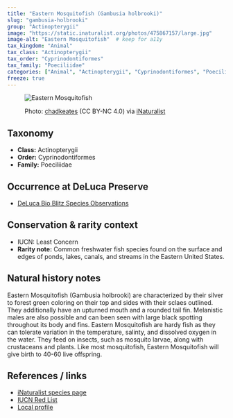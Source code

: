 ---
title: "Eastern Mosquitofish (Gambusia holbrooki)"
slug: "gambusia-holbrooki"
group: "Actinopterygii"
image: "https://static.inaturalist.org/photos/475867157/large.jpg"        # keep for thumbnails
image-alt: "Eastern Mosquitofish"  # keep for a11y
tax_kingdom: "Animal"
tax_class: "Actinopterygii"
tax_order: "Cyprinodontiformes"
tax_family: "Poeciliidae"
categories: ["Animal", "Actinopterygii", "Cyprinodontiformes", "Poeciliidae"]   # these drive the chips + filtering
freeze: true
---

<figure class="species-figure">

<img src="https://static.inaturalist.org/photos/475867157/large.jpg" alt="Eastern Mosquitofish" class="species-photo"/>

<figcaption class="photo-credit">

Photo: <a href="https://www.inaturalist.org/people/chadkeates">chadkeates</a> (CC BY-NC 4.0) via <a href="https://www.inaturalist.org/observations/264975900">iNaturalist</a>

</figcaption>

</figure>

## Taxonomy

-   **Class:** Actinopterygii
-   **Order:** Cyprinodontiformes
-   **Family:** Poeciliidae

## Occurrence at DeLuca Preserve

-   [DeLuca Bio Blitz Species Observations](https://www.inaturalist.org/observations?project_id=2025-uf-deluca-bioblitz&subview=table&taxon_id=101204&verifiable=any)

## Conservation & rarity context

-   IUCN: Least Concern
-   **Rarity note:** Common freshwater fish species found on the surface and edges of ponds, lakes, canals, and streams in the Eastern United States. 

## Natural history notes

Eastern Mosquitofish (Gambusia holbrooki) are characterized by their silver to forest green coloring on their top and sides with their sclaes outlined. They additionally have an upturned mouth and a rounded tail fin. Melanistic males are also possible and can been seen with large black spotting throughout its body and fins. Eastern Mosquitofish are hardy fish as they can tolerate variation in the temperature, salinty, and dissolved oxygen in the water. They feed on insects, such as mosquito larvae, along with crustaceans and plants. Like most mosquitofish, Eastern Mosquitofish will give birth to 40-60 live offspring.

## References / links

-   [iNaturalist species page](https://www.inaturalist.org/taxa/101204-Gambusia-holbrooki)
-   [IUCN Red List](https://www.iucnredlist.org/species/202394/18232445)
-   [Local profile](https://edis.ifas.ufl.edu/publication/FA202)
